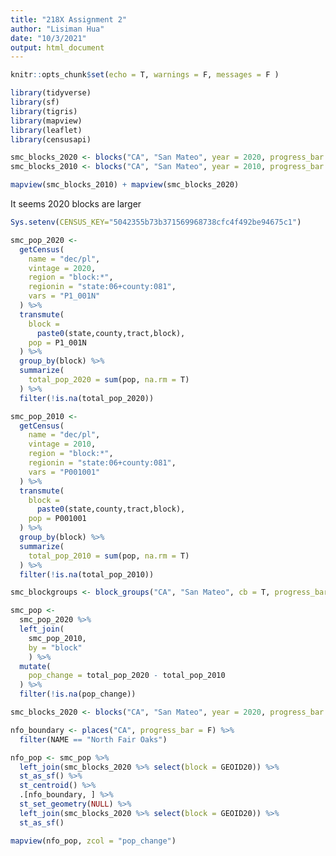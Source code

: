 ```yaml
---
title: "218X Assignment 2"
author: "Lisiman Hua"
date: "10/3/2021"
output: html_document
---
```


```r
knitr::opts_chunk$set(echo = T, warnings = F, messages = F )
```

```r
library(tidyverse)
library(sf)
library(tigris)
library(mapview)
library(leaflet)
library(censusapi)
```

```r
smc_blocks_2020 <- blocks("CA", "San Mateo", year = 2020, progress_bar = F)
smc_blocks_2010 <- blocks("CA", "San Mateo", year = 2010, progress_bar = F)
```

```r
mapview(smc_blocks_2010) + mapview(smc_blocks_2020)
```
It seems 2020 blocks are larger

```r
Sys.setenv(CENSUS_KEY="5042355b73b371569968738cfc4f492be94675c1")

smc_pop_2020 <-
  getCensus(
    name = "dec/pl",
    vintage = 2020,
    region = "block:*", 
    regionin = "state:06+county:081",
    vars = "P1_001N"
  ) %>% 
  transmute(
    block =
      paste0(state,county,tract,block),
    pop = P1_001N
  ) %>% 
  group_by(block) %>% 
  summarize(
    total_pop_2020 = sum(pop, na.rm = T)
  ) %>% 
  filter(!is.na(total_pop_2020))
```

```r
smc_pop_2010 <-
  getCensus(
    name = "dec/pl",
    vintage = 2010,
    region = "block:*", 
    regionin = "state:06+county:081",
    vars = "P001001"
  ) %>% 
  transmute(
    block =
      paste0(state,county,tract,block),
    pop = P001001
  ) %>% 
  group_by(block) %>% 
  summarize(
    total_pop_2010 = sum(pop, na.rm = T)
  ) %>% 
  filter(!is.na(total_pop_2010)) 
```

```r
smc_blockgroups <- block_groups("CA", "San Mateo", cb = T, progress_bar = F)
```
```r
smc_pop <- 
  smc_pop_2020 %>%
  left_join(
    smc_pop_2010, 
    by = "block"
    ) %>%
  mutate(
    pop_change = total_pop_2020 - total_pop_2010
  ) %>% 
  filter(!is.na(pop_change))
```

```r
smc_blocks_2020 <- blocks("CA", "San Mateo", year = 2020, progress_bar = F)

nfo_boundary <- places("CA", progress_bar = F) %>% 
  filter(NAME == "North Fair Oaks")

nfo_pop <- smc_pop %>% 
  left_join(smc_blocks_2020 %>% select(block = GEOID20)) %>% 
  st_as_sf() %>% 
  st_centroid() %>% 
  .[nfo_boundary, ] %>% 
  st_set_geometry(NULL) %>% 
  left_join(smc_blocks_2020 %>% select(block = GEOID20)) %>% 
  st_as_sf()
```

```r
mapview(nfo_pop, zcol = "pop_change")
```

